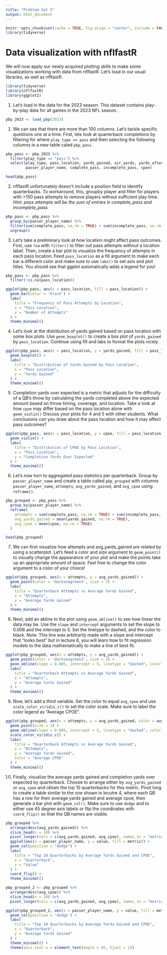 ```yaml
---
title: "Problem Set 5"
output: html_document
---
```


```r
knitr::opts_chunk$set(cache = TRUE, fig.align = "center", include = FALSE) # set include = TRUE to see solutions in knitted RMarkdown
library(tidyverse)
```

# Data visualization with nflfastR 

We will now apply our newly acquired plotting skills to make some visualizations working with data from nflfastR. Let's load in our usual libraries, as well as nflfastR.

```r
library(tidyverse)
library(nflfastR)
library(ggplot2)
```

1. Let's load in the data for the 2023 season. This dataset contains play-by-play data for all games in the 2023 NFL season. 
```r
pbp_2023 <- load_pbp(2023)
```

1. We can see that there are more than 100 columns. Let's tackle specific questions one at a time. First, lets look at quarterback completions by filtering for where `play_type == pass` and then selecting the following columns in a new table caled `pbp_pass`. 
```r
pbp_pass <- pbp_2023 %>% 
  filter(play_type == "pass") %>% 
  select(play_type, pass_location, yards_gained, air_yards, yards_after_catch, 
         passer_player_name, complete_pass, incomplete_pass, cpoe)

head(pbp_pass)
```
2. nflfastR unfortunately doesn't include a position field to identify quarterbacks. To workaround, this, groupby player and filter for players with >150 pass attempts to remove players without sufficient play time. *Hint: pass attempts will be the sum of entries in complete_pass and incomplete_pass*
```r
pbp_pass <- pbp_pass %>% 
  group_by(passer_player_name) %>% 
  filter(sum(complete_pass, na.rm = TRUE) + sum(incomplete_pass, na.rm = TRUE) > 150) %>% 
  ungroup()
```

3. Let's take a preliminary look at how location might affect pass outcomes. First, use `!na` with `filter()` to filter out pass attempts without a location label. Then, create a bar plot to visualize the frequency of attempts in each pass location. Feed `pass_location` as a fill argument to make each bar a different color and make sure to use `labs()` to set axis and plot titles. You should see that ggplot automatically adds a legend for you!

```r
pbp_pass <- pbp_pass %>% 
  filter(!is.na(pass_location))

ggplot(pbp_pass, aes(x = pass_location, fill = pass_location)) +
  geom_bar(color = 'black') +
  labs(
    title = "Frequency of Pass Attempts by Location",
    x = "Pass Location",
    y = "Number of Attempts"
  ) +
  theme_minimal()
```

4. Let's look at the distribution of yards gained based on pass location with some box plots. Use `geom_boxplot()` to create a box plot of `yards_gained` by `pass_location`. Continue using fill and labs to format the plots nicely. 
```r
ggplot(pbp_pass, aes(x = pass_location, y = yards_gained, fill = pass_location)) +
  geom_boxplot() +
  labs(
    title = "Distribution of Yards Gained by Pass Location",
    x = "Pass Location",
    y = "Yards Gained"
  ) +
  theme_minimal()
```

5. Completion yards over expected is a metric that adjusts for the difficulty of a QB's throw by calculating the yards completed above the expected amount based on throw timing, coverage, and location. Take a look at how `cpoe` may differ based on the pass location alone with `geom_violin()` Discuss your plots for 4 and 5 with other students. What conclusions can you draw about the pass location and how it may affect pass outcomes? 
```r
ggplot(pbp_pass, aes(x = pass_location, y = cpoe, fill = pass_location)) +
  geom_violin() +
  labs(
    title = "Distribution of CPOE by Pass Location",
    x = "Pass Location",
    y = "Completion Yards Over Expected"
  ) +
  theme_minimal()
```

6. Let's now turn to aggregated pass statistics per quarterback. Group by `passer_player_name` and create a table called `pbp_grouped` with columns `passer_player_name`, `attempts`, `avg_yards_gained`, and `avg_cpoe` using `reframe()`.  
```r
pbp_grouped <- pbp_pass %>% 
  group_by(passer_player_name) %>% 
  reframe(
    attempts = sum(complete_pass, na.rm = TRUE) + sum(incomplete_pass, na.rm = TRUE),
    avg_yards_gained = mean(yards_gained, na.rm = TRUE),
    avg_cpoe = mean(cpoe, na.rm = TRUE)
  ) 

head(pbp_grouped)
```

7. We can first visualize how attempts and avg_yards_gained are related by using a scatterplot. Let's feed a color and size argument to `geom_point()` to visually change the appearance of your plot and make the points take up an appropriate amount of space. Feel free to change the color argument to a color of your choice!
```r
ggplot(pbp_grouped, aes(x = attempts, y = avg_yards_gained)) +
  geom_point(color = 'darkseagreen3', size = 3) +
  labs(
    title = "Quarterback Attempts vs Average Yards Gained",
    x = "Attempts",
    y = "Average Yards Gained"
  ) +
  theme_minimal()
```

8. Next, add an abline to the plot using `geom_abline()` to see how linear the data may be. Use the `slope` and `intercept` arguments to set the slope to 0.006 and the intercept to 5. Set the linetype to dashed, and the color to black. Note: This line was arbitrarily made with a slope and intercept that "looks best" but in lecture 6, you will learn how to fit regression models to the data mathematically to make a line of best fit.

```r
ggplot(pbp_grouped, aes(x = attempts, y = avg_yards_gained)) +
  geom_point(color = 'darkseagreen3', size = 3) +
  geom_abline(slope = 0.005, intercept = 5, linetype = "dashed", color = "black") +
  labs(
    title = "Quarterback Attempts vs Average Yards Gained",
    x = "Attempts",
    y = "Average Yards Gained"
  ) +
  theme_minimal()
```
9. Now, let's add a third variable. Set the color to equal `avg_cpoe` and use `scale_color_viridis_c()` to set the color scale. Make sure to label the color legend as "Average CPOE".

```r
ggplot(pbp_grouped, aes(x = attempts, y = avg_yards_gained, color = avg_cpoe)) +
  geom_point(size = 3) +
  geom_abline(slope = 0.005, intercept = 5, linetype = "dashed", color = "black") +
  scale_color_viridis_c() +
  labs(
    title = "Quarterback Attempts vs Average Yards Gained",
    x = "Attempts",
    y = "Average Yards Gained",
    color = "Average CPOE"
  ) +
  theme_minimal()
```

10. Finally, visualize the average yards gained and completion yards over expected by quarterback. Choose to arrange either by `avg_yards_gained` or `avg_cpoe` and obtain the top 10 quarterbacks for this metric. Pivot long to create a table similar to the one shown in lecutre 4, where each QB has a row for their average yards gained and average cpoe, then generate a bar plot with `geom_col()`. Make sure to use `dodge` and to either use 45 degree axis labels or flip the coordinates with `coord_flip()` so that the QB names are visible. 

```r
pbp_grouped %>% 
  arrange(desc(avg_yards_gained)) %>% 
  slice_head(n = 10) %>% 
  pivot_longer(cols = c(avg_yards_gained, avg_cpoe), names_to = "metric", values_to = "value") %>% 
  ggplot(aes(x = passer_player_name, y = value, fill = metric)) +
  geom_col(position = "dodge") +
  labs(
    title = "Top 10 Quarterbacks by Average Yards Gained and CPOE",
    x = "Quarterback",
    y = "Value"
  ) +
  coord_flip() +
  theme_minimal()
```

```r
pbp_grouped_2 <- pbp_grouped %>% 
  arrange(desc(avg_cpoe)) %>% 
  slice_head(n = 10) %>% 
  pivot_longer(cols = c(avg_yards_gained, avg_cpoe), names_to = "metric", values_to = "value") 

ggplot(pbp_grouped_2, aes(x = passer_player_name, y = value, fill = metric)) +
  geom_col(position = 'dodge') +
  labs(
    title = "Top 10 Quarterbacks by Average Yards Gained and CPOE",
    x = "Quarterback",
    y = "Average Yards Gained"
  ) +
  theme_minimal() +
  theme(axis.text.x = element_text(angle = 45, hjust = 1)) 

```

